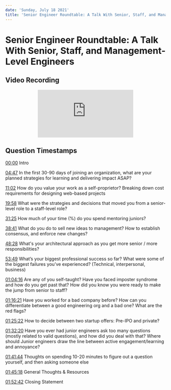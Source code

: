 ```yaml
---
date: 'Sunday, July 18 2021'
title: 'Senior Engineer Roundtable: A Talk With Senior, Staff, and Management-Level Engineers'
---
```


# Senior Engineer Roundtable: A Talk With Senior, Staff, and Management-Level Engineers

## Video Recording

<center>
  <iframe
    src="https://www.youtube.com/embed/zGsmpeGqfqE"
    title="YouTube video player"
    frameborder="0"
    allow="accelerometer; autoplay; clipboard-write; encrypted-media; gyroscope; picture-in-picture"
    allowfullscreen
    loading="lazy"
  ></iframe>
</center>

## Question Timestamps

[00:00](https://youtu.be/MS6F9YHl0Fc?t=0) Intro

[04:47](https://youtu.be/MS6F9YHl0Fc?t=287) In the first 30-90 days of joining an organization, what are your planned strategies for learning and delivering impact ASAP?

[11:02](https://youtu.be/MS6F9YHl0Fc?t=662) How do you value your work as a self-proprietor? Breaking down cost requirements for designing web-based projects

[19:58](https://youtu.be/MS6F9YHl0Fc?t=1198) What were the strategies and decisions that moved you from a senior-level role to a staff-level role?

[31:25](https://youtu.be/MS6F9YHl0Fc?t=1885) How much of your time (%) do you spend mentoring juniors?

[38:41](https://youtu.be/MS6F9YHl0Fc?t=2321) What do you do to sell new ideas to management? How to establish consensus, and enforce new changes?

[48:28](https://youtu.be/MS6F9YHl0Fc?t=2908) What's your architectural approach as you get more senior / more responsibilities?

[53:49](https://youtu.be/MS6F9YHl0Fc?t=3229) What’s your biggest professional success so far? What were some of the biggest failures you’ve experienced? (Technical, interpersonal, business)

[01:04:16](https://youtu.be/MS6F9YHl0Fc?t=3856) Are any of you self-taught? Have you faced imposter syndrome and how do you get past that? How did you know you were ready to make the jump from senior to staff?

[01:16:21](https://youtu.be/MS6F9YHl0Fc?t=4581) Have you worked for a bad company before? How can you differentiate between a good engineering org and a bad one? What are the red flags?

[01:25:22](https://youtu.be/MS6F9YHl0Fc?t=5122) How to decide between two startup offers: Pre-IPO and private?

[01:32:20](https://youtu.be/MS6F9YHl0Fc?t=5542) Have you ever had junior engineers ask too many questions (mostly related to valid questions), and how did you deal with that? Where should Junior engineers draw the line between active engagement/learning and annoyance?

[01:41:44](https://youtu.be/MS6F9YHl0Fc?t=6104) Thoughts on spending 10-20 minutes to figure out a question yourself, and then asking someone else

[01:45:18](https://youtu.be/MS6F9YHl0Fc?t=6318) General Thoughts & Resources

[01:52:42](https://youtu.be/MS6F9YHl0Fc?t=6762) Closing Statement
